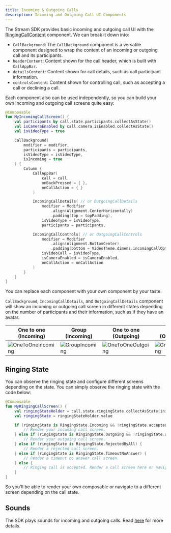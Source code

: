 ```yaml
---
title: Incoming & Outgoing Calls
description: Incoming and Outgoing Call UI Components
---
```


The Stream SDK provides basic incoming and outgoing call UI with the [RingingCallContent](../04-ui-components/04-call/04-ringing-call.mdx) component. We can break it down into:

- `CallBackground`: The `CallBackground` component is a versatile component designed to wrap the content of an incoming or outgoing call and its participants.
- `headerContent`: Content shown for the call header, which is built with `CallAppBar`.
- `detailsContent`: Content shown for call details, such as call participant information.
- `controlsContent`: Content shown for controlling call, such as accepting a call or declining a call.

Each component also can be used independently, so you can build your own incoming and outgoing call screens quite easy:

```kotlin
@Composable
fun MyIncomingCallScreen() {
    val participants by call.state.participants.collectAsState()
    val isCameraEnabled by call.camera.isEnabled.collectAsState()
    val isVideoType = true

    CallBackground(
        modifier = modifier,
        participants = participants,
        isVideoType = isVideoType,
        isIncoming = true
    ) {
        Column {
            CallAppBar(
                call = call,
                onBackPressed = { },
                onCallAction = { }
            )

            IncomingCallDetails( // or OutgoingCallDetails
                modifier = Modifier
                    .align(Alignment.CenterHorizontally)
                    .padding(top = topPadding),
                isVideoType = isVideoType,
                participants = participants,

            IncomingCallControls( // or OutgoingCallControls
                modifier = Modifier
                    .align(Alignment.BottomCenter)
                    .padding(bottom = VideoTheme.dimens.incomingCallOptionsBottomPadding),
                isVideoCall = isVideoType,
                isCameraEnabled = isCameraEnabled,
                onCallAction = onCallAction
            )
        }
    }
}
```

You can replace each component with your own component by your taste.

`CallBackground`, `IncomingCallDetails`, and `OutgoingCallDetails` component will show an incoming or outgoing call screen in different states depending on the number of participants and their information, such as if they have an avatar.

| One to one (Incoming)                                        | Group (Incoming)                                             | One to one (Outgoing)                                        | Group (Outgoing)                                             |
| ------------------------------------------------------------ | ------------------------------------------------------------ | ------------------------------------------------------------ | ------------------------------------------------------------ |
| ![OneToOneIncoming](..//assets/incoming_call_one_to_one.png) | ![GroupIncoming](../assets/incoming_call_group.png) | ![OneToOneOutgoing](../assets/outgoing_call_one_to_one.png) | ![GroupOutgoing](../assets/outgoing_call_group.png)

## Ringing State

You can observe the ringing state and configure different screens depending on the state. You can simply observe the ringing state with the code below:

```kotlin
@Composable
fun MyRingingCallScreen() {
    val ringingStateHolder = call.state.ringingState.collectAsState(initial = RingingState.Idle)
    val ringingState = ringingStateHolder.value

    if (ringingState is RingingState.Incoming && !ringingState.acceptedByMe) {
        // Render your incoming call screen.
    } else if (ringingState is RingingState.Outgoing && !ringingState.acceptedByCallee) {
        // Render your outgoing call screen.
    } else if (ringingState is RingingState.RejectedByAll) {
        // Render a rejected call screen.
    } else if (ringingState is RingingState.TimeoutNoAnswer) {
        // Render a timeout no answer call screen.
    } else {
        // Ringing call is accepted. Render a call screen here or navigate to a call screen.
    }
}
```

So you'll be able to render your own composable or navigate to a different screen depending on the call state.

## Sounds

The SDK plays sounds for incoming and outgoing calls. Read [here](../06-advanced/01-ringing.mdx#sounds) for more details.